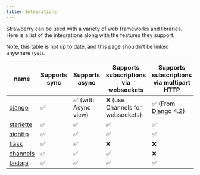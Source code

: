 ```yaml
---
title: Integrations
---
```



Strawberry can be used with a variety of web frameworks and libraries. Here is a
list of the integrations along with the features they support.

Note, this table is not up to date, and this page shouldn't be linked anywhere
(yet).

| name                        | Supports sync | Supports async       | Supports subscriptions via websockets | Supports subscriptions via multipart HTTP | Supports file uploads | Supports batch queries |
| --------------------------- | ------------- | -------------------- | ------------------------------------- | ----------------------------------------- | --------------------- | ---------------------- |
| [django](./django)       | ✅            | ✅ (with Async view) | ❌ (use Channels for websockets)      | ✅ (From Django 4.2)                      | ✅                    | ❌                     |
| [starlette](./starlette) | ✅            | ✅                   | ✅                                    | ✅                                        | ✅                    | ✅                     |
| [aiohttp](./aiohttp)     | ✅            | ✅                   | ✅                                    | ✅                                        | ✅                    | ✅                     |
| [flask](./flask)         | ✅            | ✅                   | ❌                                    | ❌                                        | ✅                    | ✅                     |
| [channels](./channels)   | ✅            | ✅                   | ✅                                    | ❌                                        | ✅                    | ✅                     |
| [fastapi](./fastapi)     | ✅            | ✅                   | ✅                                    | ✅                                        | ✅                    | ✅                     |
